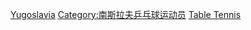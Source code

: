 [[Category:各國奧運桌球運動員|Yugoslavia]]
[[Category:南斯拉夫乒乓球运动员|Category:南斯拉夫乒乓球运动员]]
[[Category:南斯拉夫夏季奥运运动员|Table Tennis]]